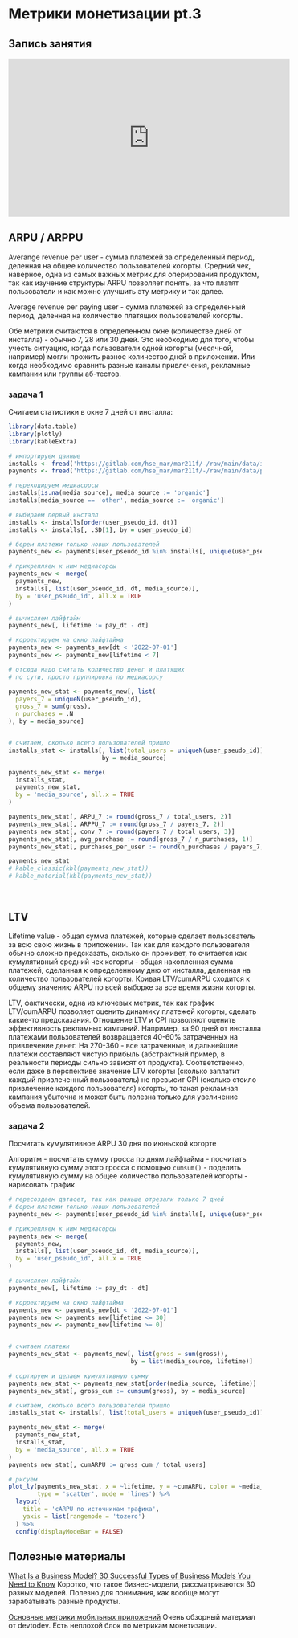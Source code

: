 # Метрики монетизации pt.3 {-}

## Запись занятия {-}

<iframe width="560" height="315" src="https://www.youtube.com/embed/_AeWA3nmHrI?si=kaA90fsn1qbHyFxN" title="YouTube video player" frameborder="0" allow="accelerometer; autoplay; clipboard-write; encrypted-media; gyroscope; picture-in-picture; web-share" allowfullscreen></iframe>


## ARPU / ARPPU {-}
Averange revenue per user - сумма платежей за определенный период, деленная на общее количество пользователей когорты. Средний чек, наверное, одна из самых важных метрик для оперирования продуктом, так как изучение структуры ARPU позволяет понять, за что платят пользователи и как можно улучшить эту метрику и так далее.

Average revenue per paying user - сумма платежей за определенный период, деленная на количество платящих пользователей когорты.

Обе метрики считаются в определенном окне (количестве дней от инсталла) - обычно 7, 28 или 30 дней. Это необходимо для того, чтобы учесть ситуацию, когда пользователи одной когорты (месячной, например) могли прожить разное количество дней в приложении. Или когда необходимо сравнить разные каналы привлечения, рекламные кампании или группы аб-тестов.

### задача 1 {-}
Считаем статистики в окне 7 дней от инсталла:

```r
library(data.table)
library(plotly)
library(kableExtra)

# импортируем данные
installs <- fread('https://gitlab.com/hse_mar/mar211f/-/raw/main/data/installs.csv') 
payments <- fread('https://gitlab.com/hse_mar/mar211f/-/raw/main/data/payments_custom.csv')

# перекодируем медиасорсы
installs[is.na(media_source), media_source := 'organic']
installs[media_source == 'other', media_source := 'organic']

# выбираем первый инсталл
installs <- installs[order(user_pseudo_id, dt)]
installs <- installs[, .SD[1], by = user_pseudo_id]

# берем платежи только новых пользователей
payments_new <- payments[user_pseudo_id %in% installs[, unique(user_pseudo_id)]]

# прикрепляем к ним медиасорсы
payments_new <- merge(
  payments_new,
  installs[, list(user_pseudo_id, dt, media_source)],
  by = 'user_pseudo_id', all.x = TRUE
)

# вычисляем лайфтайм
payments_new[, lifetime := pay_dt - dt]

# корректируем на окно лайфтайма
payments_new <- payments_new[dt < '2022-07-01']
payments_new <- payments_new[lifetime < 7]

# отсюда надо считать количество денег и платящих
# по сути, просто группировка по медиасорсу

payments_new_stat <- payments_new[, list(
  payers_7 = uniqueN(user_pseudo_id),
  gross_7 = sum(gross),
  n_purchases = .N
), by = media_source]


# считаем, сколько всего пользователей пришло
installs_stat <- installs[, list(total_users = uniqueN(user_pseudo_id)), 
                          by = media_source]

payments_new_stat <- merge(
  installs_stat,
  payments_new_stat,
  by = 'media_source', all.x = TRUE
)

payments_new_stat[, ARPU_7 := round(gross_7 / total_users, 2)]
payments_new_stat[, ARPPU_7 := round(gross_7 / payers_7, 2)]
payments_new_stat[, conv_7 := round(payers_7 / total_users, 3)]
payments_new_stat[, avg_purchase := round(gross_7 / n_purchases, 1)]
payments_new_stat[, purchases_per_user := round(n_purchases / payers_7, 1)]

payments_new_stat
# kable_classic(kbl(payments_new_stat))
# kable_material(kbl(payments_new_stat))
```

<br>

## LTV {-}
Lifetime value - общая сумма платежей, которые сделает пользователь за всю свою жизнь в приложении. Так как для каждого пользователя обычно сложно предсказать, сколько он проживет, то считается как кумулятивный средний чек когорты - общая накопленная сумма платежей, сделанная к определенному дню от инсталла, деленная на количество пользователей когорты. Кривая LTV/cumARPU сходится к общему значению ARPU по всей выборке за все время жизни когорты. 

LTV, фактически, одна из ключевых метрик, так как график LTV/cumARPU позволяет оценить динамику платежей когорты, сделать какие-то предсказания. Отношение LTV и CPI позволяют оценить эффективность рекламных кампаний. Например, за 90 дней от инсталла платежами пользователей возвращается 40-60% затраченных на привлечение денег. На 270-360 - все затраченные, и дальнейшие платежи составляют чистую прибыль (абстрактный пример, в реальности периоды сильно зависят от продукта). Соответственно, если даже в перспективе значение LTV когорты (сколько заплатит каждый привлеченный пользователь) не превысит CPI (сколько стоило привлечение каждого пользователя) когорты, то такая рекламная кампания убыточна и может быть полезна только для увеличение объема пользователей.

### задача 2 {-}
Посчитать кумулятивное ARPU  30  дня по июньской когорте

Алгоритм
 - посчитать сумму гросса по дням лайфтайма
 - посчитать кумулятивную сумму этого гросса c помощью `cumsum()`
 - поделить кумулятивную сумму на общее количество пользователей когорты
 - нарисовать график
 
```r
# пересоздаем датасет, так как раньше отрезали только 7 дней
# берем платежи только новых пользователей
payments_new <- payments[user_pseudo_id %in% installs[, unique(user_pseudo_id)]]

# прикрепляем к ним медиасорсы
payments_new <- merge(
  payments_new,
  installs[, list(user_pseudo_id, dt, media_source)],
  by = 'user_pseudo_id', all.x = TRUE
)

# вычисляем лайфтайм
payments_new[, lifetime := pay_dt - dt]

# корректируем на окно лайфтайма
payments_new <- payments_new[dt < '2022-07-01']
payments_new <- payments_new[lifetime <= 30]
payments_new <- payments_new[lifetime >= 0]


# считаем платежи
payments_new_stat <- payments_new[, list(gross = sum(gross)), 
                                  by = list(media_source, lifetime)]

# сортируем и делаем кумулятивную сумму
payments_new_stat <- payments_new_stat[order(media_source, lifetime)]
payments_new_stat[, gross_cum := cumsum(gross), by = media_source]

# считаем, сколько всего пользователей пришло
installs_stat <- installs[, list(total_users = uniqueN(user_pseudo_id)), by = media_source]

payments_new_stat <- merge(
  payments_new_stat,
  installs_stat,
  by = 'media_source', all.x = TRUE
)
payments_new_stat[, cumARPU := gross_cum / total_users]

# рисуем
plot_ly(payments_new_stat, x = ~lifetime, y = ~cumARPU, color = ~media_source,
        type = 'scatter', mode = 'lines') %>%
  layout(
    title = 'cARPU по источникам трафика',
    yaxis = list(rangemode = 'tozero')
  ) %>%
  config(displayModeBar = FALSE)  
```
 
 
## Полезные материалы {-}

[What Is a Business Model? 30 Successful Types of Business Models You Need to Know](https://fourweekmba.com/what-is-a-business-model/) Коротко, что такое бизнес-модели, рассматриваются 30 разных моделей. Полезно для понимания, как вообще могут зарабатывать разные продукты.

[Основные метрики мобильных приложений](https://apptractor.ru/measure/user-analytics/osnovnyie-metriki-mobilnyih-prilozheniy.html) Очень обзорный материал от devtodev. Есть неплохой блок по метрикам монетизации.
